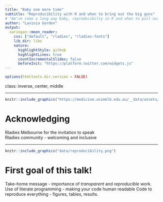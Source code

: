 ```yaml
---
title: "Baby one more time"
subtitle: "Reproducibility with R and when to bring out the big guns"
# "We've come a long way baby, reproducibilty in R and when to pull out the big guns"
author: "Lavinia Gordon"
output:
  xaringan::moon_reader:
    css: ["default", "rladies", "rladies-fonts"]
    lib_dir: libs
    nature:
      highlightStyle: github
      highlightLines: true
      countIncrementalSlides: false
      beforeInit: "https://platform.twitter.com/widgets.js"
---
```


```r
options(htmltools.dir.version = FALSE)
```

class: inverse, center, middle

---

```r
knitr::include_graphics("https://medicine.unimelb.edu.au/__data/assets/image/0008/2892185/varieties/medium.jpg")
```

# Acknowledging

Rladies Melbourne for the invitation to speak   
Rladies community - welcoming and inclusive


---
```r
knitr::include_graphics("data/reproducibility.png")
```
# First goal of this talk!

Take-home message - importance of *transparent* and *reproducible* work.  
Use of literate programming - making your code human readable
Code to reproduce everything - figures, tables, results.


